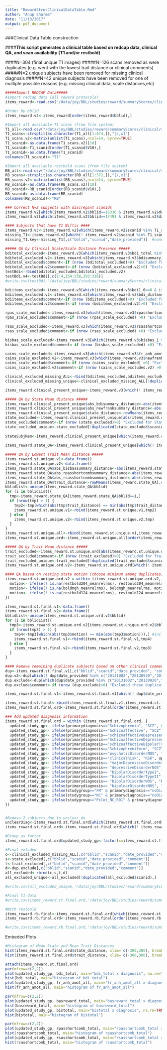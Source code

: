 ```yaml
---
title: "RewardStrucClinicalDataTable.Rmd"
author: "Anup Sharma"
date: "11/13/2017"
output: pdf_document
---
```



###Clinical Data Table construction

####**This script generates a clinical table based on redcap data, clinical QA, and scan availability (T1 and/or restbold)**

####N=304 (final unique T1 images)
#####N=126 scans removed as were duplicates (e.g. went with the lowest trait distance or clinical comments)
#####N=2 unique subjects have been removed for missing clinical diagnosis
#####N=42 unique subjects have been removed for one of multiple possible reasons (e.g. missing clinical data, scale distances,etc)


```r
#####Import REDCAP Data#####
#Import redcap data (all reward protocols)
items_reward<-read.csv("/data/joy/BBL/studies/reward/summaryScores/clinical/subjectData/redcapClinical_ItemLevel_1095_050117.csv", header=T,na.strings=c('-9999','NA',''))

#Order by bblid
items_reward.v2<-items_reward[order(items_reward$bblid),]

#Import all available T1 scans (from file system)
T1_all<-read.csv("/data/joy/BBL/studies/reward/summaryScores/clinical/subjectLists/all_T1_Paths_050117.csv", header=F)
T1_scans<-strsplit(as.character(T1_all[1:474,]),"[/,x]")
T1_scans.v2<-matrix(unlist(T1_scans),ncol=14, byrow=TRUE)
T1_scanid<-as.data.frame(T1_scans.v2)[10]
T1_scanid<-T1_scanid[order(T1_scanid$V10),]
T1_scanid<-as.data.frame(T1_scanid)
colnames(T1_scanid)<-"T1"

#Import all available restbold scans (from file system)
RB_all<-read.csv("/data/joy/BBL/studies/reward/summaryScores/clinical/subjectLists/all_RB_Paths_050117.csv", header=F)
RB_scans<-strsplit(as.character(RB_all[1:372,]),"[/,x]")
RB_scans.v2<-matrix(unlist(RB_scans),ncol=14, byrow=TRUE)
RB_scanid<-as.data.frame(RB_scans.v2)[10]
RB_scanid<-RB_scanid[order(RB_scanid$V10),]
RB_scanid<-as.data.frame(RB_scanid)
colnames(RB_scanid)<-"RB"

### Correct N=2 subjects with discrepant scanids 
items_reward.v2[which(items_reward.v2$bblid==16336 & items_reward.v2$date_provided==20140827),]$scanid = 9040
items_reward.v2[which(items_reward.v2$bblid==17491 & items_reward.v2$date_provided==20150908),]$scanid = 9817

#### Subjects that have T1 Niftis ####  
items_reward.v3<-items_reward.v2[which(items_reward.v2$scanid %in% T1_scanid$T1),]  #N=474
missing_T1<-items_reward.v2[which(! items_reward.v2$scanid %in% T1_scanid$T1),]
missing_T1.key<-missing_T1[,c("bblid","scanid","date_provided")]  #none

##### QA by Clinical Scale/Scale Distance Presence #####
bditotal_excluded<-items_reward.v3[which(items_reward.v3$bdi_total %in% c(NA)),]
bditotal_excluded.v2<-items_reward.v3[which(items_reward.v3$bdisummary_distance %in% c(NA)),]
bditotal_excluded$comment<-if (nrow (bditotal_excluded)>0) "Excluded for no BDI_total measures" else character (0)
bditotal_excluded.v2$comment<-if (nrow (bditotal_excluded.v2)>0) "Excluded for no BDI_total distances" else character (0)
testBdi<-rbind(bditotal_excluded,bditotal_excluded.v2)
testBdi.v4<-testBdi[,c(1:4,154:238,293:316)]
#write.csv(testBdi,'/data/joy/BBL/studies/reward/summaryScores/clinical/subjectData/bdiTotalMissing_050117.csv', row.names=F)  #subj missing BDI total

bdiitems_excluded<-items_reward.v3[which(items_reward.v3$bdi1_0==0 & items_reward.v3$bdi1_1==0 & items_reward.v3$bdi1_2==0 & items_reward.v3$bdi1_3==0 & items_reward.v3$bdi_old1 %in% c(NA,-9999)),]
bdiitems_excluded.v2<-items_reward.v3[which(items_reward.v3$bdi_distance %in% c(NA) & items_reward.v3$bdiold_distance %in% c(NA)),]
bdiitems_excluded$comment<-if (nrow (bdiitems_excluded)>0) "Excluded for no BDI_items measures" else character (0)
bdiitems_excluded.v2$comment<-if (nrow (bdiitems_excluded.v2)>0) "Excluded for no BDI_items distances" else character (0)

rpas_scale_excluded<-items_reward.v3[which(items_reward.v3$rpasshortcomb_total %in% c(NA)),]
rpas_scale_excluded$comment<-if (nrow (rpas_scale_excluded) >0) "Excluded for no RPAS measures" else character (0)

rsas_scale_excluded<-items_reward.v3[which(items_reward.v3$rsasshortcomb_total %in% c(NA)),]
rsas_scale_excluded$comment<-if (nrow (rsas_scale_excluded) >0) "Excluded for no rsas measures" else character (0)

bisbas_scale_excluded<-items_reward.v3[which(items_reward.v3$bisbas_1 %in% c(NA)),]
bisbas_scale_excluded$comment<-if (nrow (bisbas_scale_excluded) >0) "Excluded for no bisbas measures" else character (0)

cains_scale_excluded<-items_reward.v3[which(items_reward.v3$fr_anh_amot_all %in% c(NA)),]
cains_scale_excluded.v2<-items_reward.v3[which(items_reward.v3$newfranksummary_distance %in% c(NA)),]
cains_scale_excluded$comment<-if (nrow (cains_scale_excluded) >0) "Excluded for no cains measures" else character (0)
cains_scale_excluded.v2$comment<-if (nrow (cains_scale_excluded.v2) >0) "Excluded for no cains distances" else character (0)

clinical_excluded_missing_ALL<-rbind(bdiitems_excluded,bdiitems_excluded.v2,rpas_scale_excluded,rsas_scale_excluded,bisbas_scale_excluded,cains_scale_excluded,cains_scale_excluded.v2)
clinical_excluded_missing_unique<-clinical_excluded_missing_ALL[!duplicated(clinical_excluded_missing_ALL$scanid),]

items_reward.clinical_present_unique<-items_reward.v3[which(! items_reward.v3$scanid %in% clinical_excluded_missing_unique$scanid),]  #Subjects with key clinical scales present

##### QA by State Mean distance #####
items_reward.clinical_present_unique$abs_bdisummary_distance<-abs(items_reward.clinical_present_unique$bdisummary_distance)
items_reward.clinical_present_unique$abs_newfranksummary_distance<-abs(items_reward.clinical_present_unique$newfranksummary_distance)
items_reward.clinical_present_unique$state_distance<-rowMeans(items_reward.clinical_present_unique[,c("abs_bdisummary_distance", "abs_newfranksummary_distance")])
state_excluded<-items_reward.clinical_present_unique[abs(items_reward.clinical_present_unique$state_distance)>14,]
state_excluded$comment<-if (nrow (state_excluded)>0) "Excluded for State Mean distance from T1 > 14 days" else character (0)
state_excluded_unique<-state_excluded[!duplicated(state_excluded$scanid),]  #subjects excluded due to high mean state distance
  
StateSubjRem<-items_reward.clinical_present_unique[which(items_reward.clinical_present_unique$age_at_date_provided %in% state_excluded_unique$age_at_date_provided),]  #16 subjects removed

items_reward.state_QA<-items_reward.clinical_present_unique[which(! items_reward.clinical_present_unique$age_at_date_provided %in% state_excluded_unique$age_at_date_provided),] 
                                                            
##### QA by Lowest Trait Mean distance #####
items_reward.st.unique.v1<-data.frame()
items_reward.st.unique.v2<-data.frame()
items_reward.state_QA$abs_bisbassummary_distance<-abs(items_reward.state_QA$bisbassummary_distance)
items_reward.state_QA$abs_rpasshortcombsummary_distance<-abs(items_reward.state_QA$rpasshortcombsummary_distance)
items_reward.state_QA$abs_rsasshortcombsummary_distance<-abs(items_reward.state_QA$rsasshortcombsummary_distance)
items_reward.state_QA$trait_distance<-rowMeans(items_reward.state_QA[,c("abs_bisbassummary_distance","abs_rpasshortcombsummary_distance","abs_rsasshortcombsummary_distance")])
bblidList<-unique(items_reward.state_QA$bblid)
for (i in bblidList){
  tmp<-items_reward.state_QA[items_reward.state_QA$bblid==i,]
  if (nrow(tmp) > 1) {
    tmp2<-tmp[which(abs(tmp$trait_distance) == min(abs(tmp$trait_distance))),] #select minimum mean trait distance among duplicate subjects
    items_reward.st.unique.v1<-rbind(items_reward.st.unique.v1,tmp2)
  } else {
    items_reward.st.unique.v2<-rbind(items_reward.st.unique.v2,tmp)
  }
}   
items_reward.st.unique.all<-rbind(items_reward.st.unique.v1,items_reward.st.unique.v2)   #n=312 scans (n=126 removed as are duplicated)
items_reward.st.unique.ord<-items_reward.st.unique.all[order(items_reward.st.unique.all$bblid),]  #at this point, still have a few (N=5) duplicate subjects

##### QA by Trait Mean distance #####
trait_excluded<-items_reward.st.unique.ord[abs(items_reward.st.unique.ord$trait_distance)>365,]
trait_excluded$comment<-if (nrow (trait_excluded)>0) "Excluded for Trait Mean distance from T1 > 365 days" else character (0)
trait_excluded_unique<-trait_excluded[!duplicated(trait_excluded$scanid),]
items_reward.st.unique.ord.v2<-items_reward.st.unique.ord[which(! items_reward.st.unique.ord$scanid %in% trait_excluded$scanid),]

#### QA based on resting state motion (choose minimum among duplicates) 
items_reward.st.unique.ord.v2 = within (items_reward.st.unique.ord.v2, {
  motion<- ifelse(! is.na(restbold204_meanrelrms), restbold204_meanrelrms, 0)
  motion<- ifelse(! is.na(boldmgh_meanrelrms), boldmgh_meanrelrms, motion )
  motion<- ifelse(! is.na(restbold124_meanrelrms), restbold124_meanrelrms, motion)
})

items_reward.st.final.v1<-data.frame()
items_reward.st.final.v2<-data.frame()
bblidList<-unique(items_reward.st.unique.ord.v2$bblid)
for (i in bblidList){
  tmp3<-items_reward.st.unique.ord.v2[items_reward.st.unique.ord.v2$bblid==i,]
  if (nrow(tmp3) > 1) {
    tmp4<-tmp3[which(abs(tmp3$motion) == min(abs(tmp3$motion))),] #including min motion duplicate subjects
    items_reward.st.final.v1<-rbind(items_reward.st.final.v1,tmp4)
  } else {
    items_reward.st.final.v2<-rbind(items_reward.st.final.v2,tmp3)
  }
}

#### Remove remaining duplicate subjects based on other clinical comments 
dup<-items_reward.st.final.v1[,c("bblid","scanid","date_provided", "commentsbisbas","commentsbdi","comments_socanh","comments_franken","state_distance")]
dup.v2<-dup[which(! dup$date_provided %in% c("20131002","20130920","20131108","20131008","20131031")),]
dup.exclude<-dup[which(dup$date_provided %in% c("20131002","20130920","20131108","20131008","20131031")),]
dup.exclude$comment<-if (nrow (dup.exclude)>0) "Excluded these duplicate subjects based on clinical comments" else character (0)

items_reward.st.final.v1<-items_reward.st.final.v1[which(! dup$date_provided %in% c("20131002","20130920","20131108","20131008","20131031")),]

items_reward.st.final<-rbind(items_reward.st.final.v1,items_reward.st.final.v2)
items_reward.st.final.ord<-items_reward.st.final[order(items_reward.st.final$bblid),] 

### Add updated diagnosis information 
items_reward.st.final.ord = within (items_reward.st.final.ord, {
  updated_study_gp<- ifelse(primarydiagnosis=="Schizophrenia", "SCZ", 0)
  updated_study_gp<- ifelse(primarydiagnosis=="Schizoaffective", "SCZ", updated_study_gp)
  updated_study_gp<- ifelse(primarydiagnosis=="schizoaffectiveDepressedType", "SCZ", updated_study_gp)
  updated_study_gp<- ifelse(primarydiagnosis=="SchizoaffectiveDepressedType", "SCZ", updated_study_gp)
  updated_study_gp<- ifelse(primarydiagnosis=="schizoaffectiveBipolarType", "SCZ", updated_study_gp)
  updated_study_gp<- ifelse(primarydiagnosis=="Schizophreniform", "SCZ", updated_study_gp)
  updated_study_gp<- ifelse(primarydiagnosis=="psychoticDisorderNOS", "SCZ", updated_study_gp)
  updated_study_gp<- ifelse(primarydiagnosis=="clinicalRisk", "RSK", updated_study_gp)
  updated_study_gp<- ifelse(primarydiagnosis== "majorDepressiveDisorder", "MDD", updated_study_gp)
  updated_study_gp<- ifelse(primarydiagnosis== "depressiveDisorderNOS", "MDD", updated_study_gp)
  updated_study_gp<- ifelse(primarydiagnosis== "bipolarDisorderTypeI", "BPD", updated_study_gp)
  updated_study_gp<- ifelse(primarydiagnosis== "bipolarDisorderTypeII", "BPD", updated_study_gp)
  updated_study_gp<- ifelse(primarydiagnosis== "bipolarDisorderNOS", "BPD", updated_study_gp)
  updated_study_gp<- ifelse(primarydiagnosis== "bipoloarDisorderNOS", "BPD", updated_study_gp)
  updated_study_gp<- ifelse(studygroup=="FM" & primarydiagnosis=="noDiagnosis", "RSK", updated_study_gp)
  updated_study_gp<- ifelse(studygroup=="NC" & primarydiagnosis=="noDiagnosis", "NC", updated_study_gp)
  updated_study_gp<- ifelse(studygroup=="Pilot_NC_R01" & primarydiagnosis=="noDiagnosis", "NC", updated_study_gp)
})


#Remove 2 subjects due to unclear dx
unclearDiag<-items_reward.st.final.ord[which(items_reward.st.final.ord$updated_study_gp %in% c("0")),]
items_reward.st.final.ord<-items_reward.st.final.ord[which(! items_reward.st.final.ord$updated_study_gp %in% c("0")),]   

#Group as factor
items_reward.st.final.ord$updated_study_gp<-factor(x=items_reward.st.final.ord$updated_study_gp, levels=c("NC","BPD","MDD","SCZ","RSK"))

#Final exluded
c<-clinical_excluded_missing_ALL[,c("bblid","scanid","date_provided","comment")]
s<-state_excluded[,c("bblid","scanid","date_provided","comment")]
t<-trait_excluded[,c("bblid","scanid","date_provided","comment")]
d<-dup.exclude[,c("bblid","scanid","date_provided","comment")]
all_excluded<-rbind(c,s,t,d)
all_excluded_unique<-all_excluded[!duplicated(all_excluded$scanid),]

#write.csv(all_excluded_unique,'/data/joy/BBL/studies/reward/summaryScores/clinical/subjectData/all_excluded_unique_050117.csv', row.names=F)

#Final T1 data
#write.csv(items_reward.st.final.ord,'/data/joy/BBL/studies/reward/summaryScores/clinical/subjectData/n304_T1_integratedData_050117.csv', row.names=F)

#With restbold
items_reward.rb.final<-items_reward.st.final.ord[which(items_reward.st.unique.ord$scanid %in% RB_scanid$RB),]
items_reward.rb.final.ord<-items_reward.rb.final[order(items_reward.rb.final$bblid),]

#write.csv(items_reward.rb.final.ord,'/data/joy/BBL/studies/reward/summaryScores/clinical/subjectData/n255_RB_integratedData_050117.csv', row.names=F)

```

Embeded Plots

```r

#Histogram of Mean State and Mean Trait Distances
hist(items_reward.st.final.ord$state_distance, xlim= c(-300,300), breaks =c(-300,-100,-40,-30,-20,-10,0,10,20,30,40,100,300), col="green", prob=FALSE)
hist(items_reward.st.final.ord$trait_distance, xlim= c(-300,300), breaks =c(-300,-100,-40,-30,-20,-10,0,10,20,30,40,100,300), col="blue", prob=FALSE)

attach(items_reward.st.final.ord)
par(mfrow=c(2,2))
plot(updated_study_gp, bdi_total, main="bdi_total x diagnosis", na.rm=TRUE)
hist(bdi_total, main="histogram of bdi_total")
plot(updated_study_gp, fr_anh_amot_all, main="fr_anh_amot_all x diagnosis", na.rm=TRUE)
hist(fr_anh_amot_all, main="histogram of fr_anh_amot_all")

par(mfrow=c(2,2))
plot(updated_study_gp, basreward_total, main="basreward_total x diagnosis", na.rm=TRUE)
hist(basreward_total, main="histogram of basreward_total")
plot(updated_study_gp, bistotal, main="bistotal x diagnosis", na.rm=TRUE)
hist(bistotal, main="histogram of bistotal")

par(mfrow=c(2,2))
plot(updated_study_gp, rpasshortcomb_total, main="rpasshortcomb_total x diagnosis", na.rm=TRUE)
hist(rpasshortcomb_total, main="histogram of rpasshortcomb_total")
plot(updated_study_gp, rsasshortcomb_total, main="rsasshortcomb_total x diagnosis", na.rm=TRUE)
hist(rsasshortcomb_total, main="histogram of rsasshortcomb_total")
```
